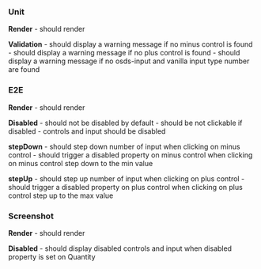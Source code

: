 ### Unit
  **Render**
      - should render

  **Validation**
      - should display a warning message if no minus control is found
      - should display a warning message if no plus control is found
      - should display a warning message if no osds-input and vanilla input type number are found

### E2E
  **Render**
      - should render

  **Disabled**
    - should not be disabled by default
    - should be not clickable if disabled
    - controls and input should be disabled

  **stepDown**
    - should step down number of input when clicking on minus control
    - should trigger a disabled property on minus control when clicking on minus control step down to the min value

  **stepUp**
    - should step up number of input when clicking on plus control
    - should trigger a disabled property on plus control when clicking on plus control step up to the max value

### Screenshot
  **Render**
    - should render

  **Disabled**
    - should display disabled controls and input when disabled property is set on Quantity
